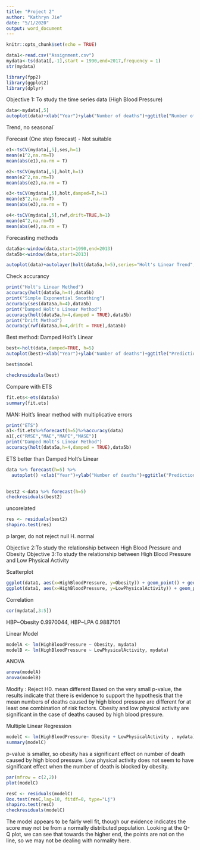 ---
title: "Project 2"
author: "Kathryn Jie"
date: "5/1/2020"
output: word_document
---

```{r setup, include=FALSE}
knitr::opts_chunk$set(echo = TRUE)
```

```{r}
data1<-read.csv("Assignment.csv")
mydata<-ts(data1[,-1],start = 1990,end=2017,frequency = 1)
str(mydata)
```

```{r}
library(fpp2)
library(ggplot2)
library(dplyr)
```


Objective 1: To study the time series data (High Blood Pressure)
```{r}
data<-mydata[,5]
autoplot(data)+xlab("Year")+ylab("Number of deaths")+ggtitle("Number of deaths caused by High Blood Pressure in Malaysia from 1990 to 2017")
```
Trend, no seasonal`

Forecast (One step forecast) - Not suitable
```{r}
e1<-tsCV(mydata[,5],ses,h=1)
mean(e1^2,na.rm=T)
mean(abs(e1),na.rm = T)

e2<-tsCV(mydata[,5],holt,h=1)
mean(e2^2,na.rm=T)
mean(abs(e2),na.rm = T)

e3<-tsCV(mydata[,5],holt,damped=T,h=1)
mean(e3^2,na.rm=T)
mean(abs(e3),na.rm = T)

e4<-tsCV(mydata[,5],rwf,drift=TRUE,h=1)
mean(e4^2,na.rm=T)
mean(abs(e4),na.rm = T)
```

Forecasting methods
```{r}
data5a<-window(data,start=1990,end=2013)
data5b<-window(data,start=2013)

autoplot(data)+autolayer(holt(data5a,h=5),series="Holt's Linear Trend",PI=FALSE)+autolayer(ses(data5a,h=5),series="Simple exponential smoothing",PI=FALSE)+autolayer(holt(data5a,h=5,damped = T),series="Damped Trend",PI=FALSE)+autolayer(rwf(data5a,h=5,drift = TRUE),series="Drift",PI=FALSE)+xlab("Year")+ylab("Number of deaths")+ggtitle("Number of deaths caused by High Blood Pressure in Malaysia from 1990 to 2017")
```

Check accurancy
```{r}
print("Holt's Linear Method")
accuracy(holt(data5a,h=4),data5b)
print("Simple Exponential Smoothing")
accuracy(ses(data5a,h=4),data5b)
print("Damped Holt's Linear Method")
accuracy(holt(data5a,h=4,damped = TRUE),data5b)
print("Drift Method")
accuracy(rwf(data5a,h=4,drift = TRUE),data5b)
```
Best method: Damped Holt's Linear


```{r}
best<-holt(data,damped=TRUE, h=5)
autoplot(best)+xlab("Year")+ylab("Number of deaths")+ggtitle("Prediction of number of deaths  caused by High Blood Pressure in Malaysia from 1990 to 2017 by Damped Holt's Linear Method")
```

```{r}
best$model
```

```{r}
checkresiduals(best)
```


Compare with ETS
```{r}
fit.ets<-ets(data5a)
summary(fit.ets)
```
MAN: Holt’s linear method with multiplicative errors


```{r}
print("ETS")
a1<-fit.ets%>%forecast(h=5)%>%accuracy(data)
a1[,c("RMSE","MAE","MAPE","MASE")]
print("Damped Holt's Linear Method")
accuracy(holt(data5a,h=4,damped = TRUE),data5b)
```

ETS better than Damped Holt's Linear
```{r}
data %>% forecast(h=5) %>%
  autoplot() +xlab("Year")+ylab("Number of deaths")+ggtitle("Prediction of number of deaths  caused by High Blood Pressure in Malaysia from 1990 to 2017 by ETS(M,A,N)")
  
```

```{r}
best2 <-data %>% forecast(h=5)
checkresiduals(best2)
```
uncorelated

```{r}
res <- residuals(best2)
shapiro.test(res)

```
p larger, do not reject null H. normal

Objective 2:To study the relationship between High Blood Pressure and Obesity
Objective 3:To study the relationship between High Blood Pressure and Low Physical Activity

Scatterplot
```{r}
ggplot(data1, aes(x=HighBloodPressure, y=Obesity)) + geom_point() + geom_smooth(method = "lm", se = FALSE) + ggtitle("Scatterplot of number of deaths caused by High Blood Pressure and Obesity in Malaysia from 1990 to 2017") 
ggplot(data1, aes(x=HighBloodPressure, y=LowPhysicalActivity)) + geom_point() + geom_smooth(method = "lm", se = FALSE) + ggtitle("Scatterplot of number of deaths caused by High Blood Pressure and Low Physical Activity in Malaysia from 1990 to 2017")
```

Correlation
```{r}
cor(mydata[,3:5])
```
HBP~Obesity 0.9970044, HBP~LPA 0.9887101

Linear Model
```{r}
modelA <- lm(HighBloodPressure ~ Obesity, mydata)
modelB <- lm(HighBloodPressure ~ LowPhysicalActivity, mydata)
```

ANOVA
```{r}
anova(modelA)
anova(modelB)
```
Modify : Reject H0. mean different
Based on the very small p-value, the results indicate that there is evidence to support the hypothesis that the mean numbers of deaths caused by high blood pressure are different for at least one combination of risk factors. Obesity and low physical activity are significant in the case of deaths caused by high blood pressure. 

Multiple Linear Regression
```{r}
modelC <- lm(HighBloodPressure~ Obesity + LowPhysicalActivity , mydata)
summary(modelC)
```
p-value is smaller, so obesity  has a significant effect on number of death caused by high blood pressure. Low physical activity does not seem to have significant effect when the number of death is blocked by obesity.

```{r}
par(mfrow = c(2,2))
plot(modelC)
```

```{r}
resC <- residuals(modelC)
Box.test(resC,lag=10, fitdf=0, type="Lj")
shapiro.test(resC)
checkresiduals(modelC)
```
The model appears to be fairly well fit, though our evidence indicates the score may not be from a normally distributed population. Looking at the Q-Q plot, we can see that towards the higher end, the points are not on the line, so we may not be dealing with normality here.